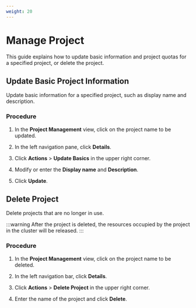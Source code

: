 ```yaml
---
weight: 20
---
```


# Manage Project

This guide explains how to update basic information and project quotas for a specified project, or delete the project.

## Update Basic Project Information

Update basic information for a specified project, such as display name and description.

### Procedure

1. In the **Project Management** view, click on the project name to be updated.

2. In the left navigation pane, click **Details**.

3. Click **Actions** > **Update Basics** in the upper right corner.

4. Modify or enter the **Display name** and **Description**.

5. Click **Update**.

## Delete Project

Delete projects that are no longer in use.

:::warning
After the project is deleted, the resources occupied by the project in the cluster will be released.
:::

### Procedure

1. In the **Project Management** view, click on the project name to be deleted.

2. In the left navigation bar, click **Details**.

3. Click **Actions** > **Delete Project** in the upper right corner.

4. Enter the name of the project and click **Delete**.
